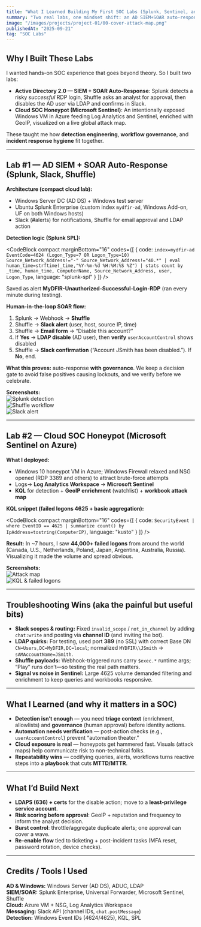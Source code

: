 ```yaml
---
title: "What I Learned Building My First SOC Labs (Splunk, Sentinel, and AD)"
summary: "Two real labs, one mindset shift: an AD SIEM+SOAR auto-response pipeline (Splunk → Slack/Shuffle → LDAP) and a Microsoft Sentinel honeypot that captured 44K+ brute-force attempts in hours."
image: "/images/projects/project-01/00-cover-attack-map.png"
publishedAt: "2025-09-21"
tag: "SOC Labs"
---
```


## Why I Built These Labs

I wanted hands-on SOC experience that goes beyond theory. So I built two labs:
- **Active Directory 2.0 — SIEM + SOAR Auto-Response**: Splunk detects a risky *successful* RDP login, Shuffle asks an analyst for approval, then disables the AD user via LDAP and confirms in Slack.
- **Cloud SOC Honeypot (Microsoft Sentinel)**: An intentionally exposed Windows VM in Azure feeding Log Analytics and Sentinel, enriched with GeoIP, visualized on a live global attack map.

These taught me how **detection engineering**, **workflow governance**, and **incident response hygiene** fit together.

---

## Lab #1 — AD SIEM + SOAR Auto-Response (Splunk, Slack, Shuffle)

**Architecture (compact cloud lab):**
- Windows Server DC (AD DS) + Windows test server
- Ubuntu Splunk Enterprise (custom index `mydfir-ad`, Windows Add-on, UF on both Windows hosts)
- Slack (#alerts) for notifications, Shuffle for email approval and LDAP action

**Detection logic (Splunk SPL):**

<CodeBlock compact marginBottom="16" codes={[
  {
    code: `index=mydfir-ad EventCode=4624 (Logon_Type=7 OR Logon_Type=10)
Source_Network_Address!="-"
Source_Network_Address!="40.*"
| eval human_time=strftime(_time,"%Y-%m-%d %H:%M:%S %Z")
| stats count by _time, human_time, ComputerName, Source_Network_Address, user, Logon_Type`,
    language: "splunk-spl"
  }
]} />

Saved as alert **MyDFIR-Unauthorized-Successful-Login-RDP** (ran every minute during testing).

**Human-in-the-loop SOAR flow:**
1. Splunk → Webhook → **Shuffle**
2. Shuffle → **Slack alert** (user, host, source IP, time)
3. Shuffle → **Email form** → “Disable this account?”
4. If **Yes** → **LDAP disable** (AD user), then **verify** `userAccountControl` shows disabled
5. Shuffle → **Slack confirmation** (“Account JSmith has been disabled.”). If **No**, end.

**What this proves:** auto-response **with governance**. We keep a decision gate to avoid false positives causing lockouts, and we verify before we celebrate.

**Screenshots:**  
![Splunk detection](/images/projects/project-01/06-search-results.png)  
![Shuffle workflow](/images/projects/project-01/08-shuffle-workflow.png)  
![Slack alert](/images/projects/project-01/10-slack-alert.png)

---

## Lab #2 — Cloud SOC Honeypot (Microsoft Sentinel on Azure)

**What I deployed:**
- Windows 10 honeypot VM in Azure; Windows Firewall relaxed and NSG opened (RDP 3389 and others) to attract brute-force attempts
- Logs→ **Log Analytics Workspace** → **Microsoft Sentinel**
- **KQL** for detection + **GeoIP enrichment** (watchlist) + **workbook attack map**

**KQL snippet (failed logons 4625 + basic aggregation):**

<CodeBlock compact marginBottom="16" codes={[
  {
    code: `SecurityEvent
| where EventID == 4625
| summarize count() by IpAddress=tostring(ComputerIP)`,
    language: "kusto"
  }
]} />

**Result:** In ~7 hours, I saw **44,000+ failed logons** from around the world (Canada, U.S., Netherlands, Poland, Japan, Argentina, Australia, Russia). Visualizing it made the volume and spread obvious.

**Screenshots:**  
![Attack map](/images/projects/project-01/00-cover-attack-map.png)  
![KQL & failed logons](/images/projects/project-01/05-kql-and-failed-logons.png)

---

## Troubleshooting Wins (aka the painful but useful bits)

- **Slack scopes & routing:** Fixed `invalid_scope` / `not_in_channel` by adding `chat:write` and posting via **channel ID** (and inviting the bot).
- **LDAP quirks:** For testing, used port **389** (no SSL) with correct Base DN `CN=Users,DC=MyDFIR,DC=local`; normalized `MYDFIR\\JSmith` → `sAMAccountName=JSmith`.
- **Shuffle payloads:** Webhook-triggered runs carry `$exec.*` runtime args; “Play” runs don’t—so testing the real path matters.
- **Signal vs noise in Sentinel:** Large 4625 volume demanded filtering and enrichment to keep queries and workbooks responsive.

---

## What I Learned (and why it matters in a SOC)

- **Detection isn’t enough** — you need **triage context** (enrichment, allowlists) and **governance** (human approval) before identity actions.
- **Automation needs verification** — post-action checks (e.g., `userAccountControl`) prevent “automation theater.”
- **Cloud exposure is real** — honeypots get hammered fast. Visuals (attack maps) help communicate risk to non-technical folks.
- **Repeatability wins** — codifying queries, alerts, workflows turns reactive steps into a **playbook** that cuts **MTTD/MTTR**.

---

## What I’d Build Next

- **LDAPS (636) + certs** for the disable action; move to a **least-privilege service account**.
- **Risk scoring before approval**: GeoIP + reputation and frequency to inform the analyst decision.
- **Burst control**: throttle/aggregate duplicate alerts; one approval can cover a wave.
- **Re-enable flow** tied to ticketing + post-incident tasks (MFA reset, password rotation, device checks).

---

## Credits / Tools I Used

**AD & Windows:** Windows Server (AD DS), ADUC, LDAP  
**SIEM/SOAR:** Splunk Enterprise, Universal Forwarder, Microsoft Sentinel, Shuffle  
**Cloud:** Azure VM + NSG, Log Analytics Workspace  
**Messaging:** Slack API (channel IDs, `chat.postMessage`)  
**Detection:** Windows Event IDs (4624/4625), KQL, SPL

